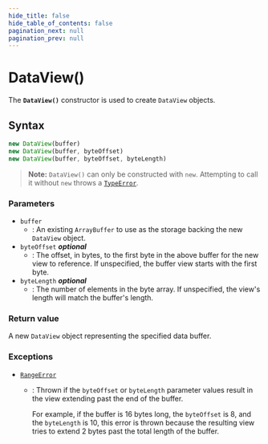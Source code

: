 ```yaml
---
hide_title: false
hide_table_of_contents: false
pagination_next: null
pagination_prev: null
---
```

# DataView()

The **`DataView()`** constructor is used to create `DataView` objects.

## Syntax

```js
new DataView(buffer)
new DataView(buffer, byteOffset)
new DataView(buffer, byteOffset, byteLength)
```

> **Note:** `DataView()` can only be constructed with `new`. Attempting to call it without `new` throws a [`TypeError`](../../globals/TypeError/TypeError.md).

### Parameters

- `buffer`
  - : An existing `ArrayBuffer` to use as
    the storage backing the new `DataView` object.
- `byteOffset` _**optional**_
  - : The offset, in bytes, to the first byte in the above buffer for the new view to
    reference. If unspecified, the buffer view starts with the first byte.
- `byteLength` _**optional**_
  - : The number of elements in the byte array. If unspecified, the view's length will
    match the buffer's length.

### Return value

A new `DataView` object representing the specified data buffer.

### Exceptions

- [`RangeError`](../RangeError/RangeError.md)

  - : Thrown if the `byteOffset` or `byteLength` parameter values
    result in the view extending past the end of the buffer.

    For example, if the buffer is 16 bytes long, the `byteOffset` is 8, and
    the `byteLength` is 10, this error is thrown because the resulting view
    tries to extend 2 bytes past the total length of the buffer.

